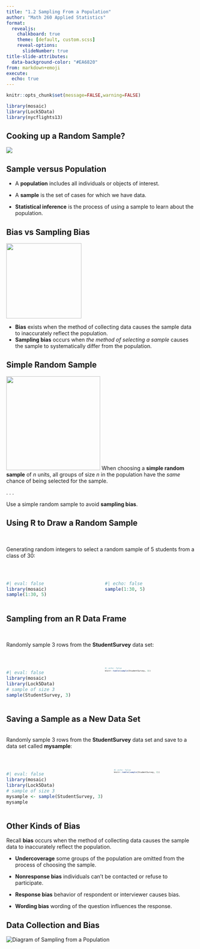 ```yaml
---
title: "1.2 Sampling From a Population"
author: "Math 260 Applied Statistics"
format:
  revealjs:
    chalkboard: true
    theme: [default, custom.scss]
    reveal-options:
      slideNumber: true
title-slide-attributes:
  data-background-color: "#EA6820"
from: markdown+emoji
execute:
  echo: true
---
```


```r
knitr::opts_chunk$set(message=FALSE,warning=FALSE)
```

```r
library(mosaic)
library(Lock5Data)
library(nycflights13)
```

## Cooking up a Random Sample?

![](figs/sampling_soup.png)

## Sample versus Population

::: incremental
-   A **population** includes all individuals or objects of interest.

-   A **sample** is the set of cases for which we have data.

-   **Statistical inference** is the process of using a sample to learn about the population.
:::

## Bias vs Sampling Bias

![](figs/arrow_bias.png){.absolute bottom="0" right="0" height="200"}

::: incremental
-   **Bias** exists when the method of collecting data causes the sample data to inaccurately reflect the population.
-   **Sampling bias** occurs when *the method of selecting a sample* causes the sample to systematically differ from the population.
:::

## Simple Random Sample

![](figs/sampling_from_bowl.png){.absolute bottom="50" right="0" height="250"} When choosing a **simple random sample** of $n$ units, all groups of size $n$ in the population have the *same* chance of being selected for the sample.

. . .

Use a simple random sample to avoid **sampling bias**.

## Using R to Draw a Random Sample

<br>

Generating random integers to select a random sample of 5 students from a class of 30:

<br>

::: columns
::: {.column width="50%"}
```r
#| eval: false
library(mosaic)
sample(1:30, 5)
```
:::

::: {.column width="50%"}
::: fragment
```r
#| echo: false
sample(1:30, 5)
```
:::
:::
:::

## Sampling from an R Data Frame

<br>

Randomly sample 3 rows from the **StudentSurvey** data set:

<br>

::: columns
::: {.column width="50%"}
```r
#| eval: false
library(mosaic)
library(Lock5Data)
# sample of size 3
sample(StudentSurvey, 3)
```
:::

::: {.column width="50%"}
::: fragment
::: {style="font-size: 0.45em"}
```r
#| echo: false
knitr::kable(sample(StudentSurvey, 3)) 
```
:::
:::
:::
:::

## Saving a Sample as a New Data Set

<br> Randomly sample $3$ rows from the **StudentSurvey** data set and save to a data set called **mysample**:

<br>

::: columns
::: {.column width="55%"}
```r
#| eval: false
library(mosaic)
library(Lock5Data)
# sample of size 3
mysample <- sample(StudentSurvey, 3)
mysample
```
:::

::: {.column width="45%"}
::: fragment
::: {style="font-size: 0.45em"}
```r
#| echo: false
knitr::kable(sample(StudentSurvey, 3))
```
:::
:::
:::
:::

## Other Kinds of Bias

Recall **bias** occurs when the method of collecting data causes the sample data to inaccurately reflect the population.

::: incremental
-   **Undercoverage** some groups of the population are omitted from the process of choosing the sample.

-   **Nonresponse bias** individuals can’t be contacted or refuse to participate.

-   **Response bias** behavior of respondent or interviewer causes bias.

-   **Wording bias** wording of the question influences the response.
:::

## Data Collection and Bias

![](figs/sampling_diagram_with_biases.png){alt="Diagram of Sampling from a Population"}
